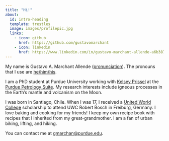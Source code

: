 ```yaml
---
title: "Hi!"
about:
  id: intro-heading
  template: trestles
  image: images/profilepic.jpg
  links:
    - icon: github
      href: https://github.com/gustavomarchant
    - icon: linkedin
      href: https://www.linkedin.com/in/gustavo-marchant-allende-a6b387225/
---
```


::: {#intro-heading}

My name is Gustavo A. Marchant Allende ([pronunciation](https://namedrop.io/gustavomarchantallende1)). The pronouns that I use are [he/him/his](https://pronouns.org/he-him).

I am a PhD student at Purdue University working with [Kelsey Prissel](https://kelseyprissel.weebly.com) at the [Purdue Petrology Suite](https://www.eaps.purdue.edu/petrology/). My research interests include igneous processes in the Earth's mantle and volcanism on the Moon.

I was born in Santiago, Chile. When I was 17, I received a [United World College](https://www.uwc.org/about) scholarship to attend UWC Robert Bosch in Freiburg, Germany. I love baking and cooking for my friends! I keep my own recipe book with recipes that I inherited from my great-grandmother. I am a fan of urban biking, lifting, and hiking. 

You can contact me at [gmarchan@purdue.edu](mailto:gmarchan@purdue.edu).

:::